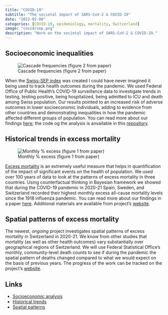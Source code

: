 ```yaml
---
title: "COVID-19"
subtitle: "The societal impact of SARS-CoV-2 & COVID-19"
date: "2022-02-08"
categories: [COVID-19, epidemiology, mortality, Switzerland]
image: "covid/sep.png"
description: "Work on the societal impact of SARS-CoV-2 & COVID-19."
---
```


## Socioeconomic inequalities 

![Cascade frequencies (figure 2 from paper)](covid/sep.png)

When the [Swiss-SEP index](swisssep.qmd) was created I could have never imagined it being used to track health outcomes during the pandemic. We used Federal Office of Public Health's COVID-19 surveillance data to investigate trends in testing, testing positive, being hospitalized, being admitted to ICU and death among Swiss population. Our results pointed to an increased risk of adverse outcomes in lower socioeconomic individuals, adding to evidence from other countries and demonstrating inequalities in how the pandemic affected different groups of population. You can read more about our findings [here](https://doi.org/10.1016/S2468-2667(21)00160-2); the code og the analysis is anvailable in this [repository](https://github.com/jriou/covid-sep-ch).  

## Historical trends in excess mortality

![Monthly % excess (figure 1 from paper)](covid/excess.png)

[Excess mortality](https://ourworldindata.org/excess-mortality-covid) is an extremely useful measure that helps in quantification of the impact of significant events on the health of population. We used over 100 years of data to look at the patterns of excess mortality in three countries. Using counterfactual thinking in Bayesian framework we showed that during the COVID-19 pandemic in 2020-21 Spain, Sweden, and Switzerland recorded their highest monthly excess all-cause mortality levels since the 1918 influenza pandemic. You can read more about our findings in a paper [here](https://doi.org/10.7326/M21-3824). Additional materials are available from project's [website](https://rpanczak.github.io/ISPM_excess-mortality/).  

## Spatial patterns of excess mortality

The newest, *ongoing* project investigates spatial patterns of excess mortality in Switzerland in 2020-21. We know from other studies that mortality (as well as other health outcomes) vary substantially over geographical regions of Switzerland. We will use Federal Statistical Office's monthly, community-level death counts to see if during the pandemic the spatial pattern of deaths changed compared to what we would expect on the basis of previous years. The progress of the work can be tracked on the project's [website](https://rpanczak.github.io/ISPM_geo-mortality/). 

## Links

- [<i class="fab fa-github"></i> Socioeconomic analysis](https://github.com/jriou/covid-sep-ch)
- [<i class="fab fa-github"></i> Historical trends](https://github.com/RPanczak/ISPM_excess-mortality)
- [<i class="fab fa-github"></i> Spatial patterns](https://github.com/RPanczak/ISPM_geo-mortality)